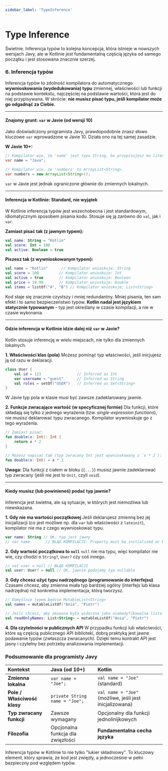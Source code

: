 ```yaml
---
sidebar_label: 'TypeInference'
---
```


# Type Inference

Świetnie. Inferencja typów to kolejna koncepcja, która istnieje w nowszych wersjach Javy, ale w Kotlinie jest fundamentalną częścią języka od samego początku i jest stosowana znacznie szerzej.

### 6. Inferencja typów

Inferencja typów to zdolność kompilatora do automatycznego **wywnioskowania (wydedukowania) typu** zmiennej, właściwości lub funkcji na podstawie kontekstu, najczęściej na podstawie wartości, która jest do niej przypisywana. W skrócie: **nie musisz pisać typu, jeśli kompilator może go odgadnąć za Ciebie.**

---

#### Znajomy grunt: `var` w Javie (od wersji 10)

Jako doświadczony programista Javy, prawdopodobnie znasz słowo kluczowe `var` wprowadzone w Javie 10. Działa ono na tej samej zasadzie.

**W Javie 10+:**
```java
// Kompilator wie, że 'name' jest typu String, bo przypisujesz mu literał stringowy.
var name = "Java";

// Kompilator wie, że 'numbers' to ArrayList<String>.
var numbers = new ArrayList<String>();
```
`var` w Javie jest jednak ograniczone głównie do zmiennych lokalnych.

---

#### Inferencja w Kotlinie: Standard, nie wyjątek

W Kotlinie inferencja typów jest wszechobecna i jest standardowym, idiomatycznym sposobem pisania kodu. Stosuje się ją zarówno do `val`, jak i `var`.

**Zamiast pisać tak (z jawnym typem):**
```kotlin
val name: String = "Kotlin"
val score: Int = 100
val active: Boolean = true
```

**Piszesz tak (z wywnioskowanym typem):**
```kotlin
val name = "Kotlin"      // Kompilator wnioskuje: String
val score = 100         // Kompilator wnioskuje: Int
val active = true       // Kompilator wnioskuje: Boolean
val price = 19.99       // Kompilator wnioskuje: Double
val items = listOf("A", "B") // Kompilator wnioskuje: List<String>
```
Kod staje się znacznie czystszy i mniej redundantny. Mniej pisania, ten sam efekt i to samo bezpieczeństwo typów. **Kotlin nadal jest językiem statycznie typowanym** – typ jest określany w czasie kompilacji, a nie w czasie wykonania.

---

#### Gdzie inferencja w Kotlinie idzie dalej niż `var` w Javie?

Kotlin stosuje inferencję w wielu miejscach, nie tylko dla zmiennych lokalnych.

**1. Właściwości klas (pola)**
Możesz pominąć typ właściwości, jeśli inicjujesz ją od razu w deklaracji.
```kotlin
class User {
    val id = 123                // Inferred as Int
    var username = "guest"      // Inferred as String
    val roles = setOf("USER")   // Inferred as Set<String>
}
```
W Javie typ pola w klasie musi być zawsze zadeklarowany jawnie.

**2. Funkcje zwracające wartość (w specyficznej formie)**
Dla funkcji, które składają się tylko z jednego wyrażenia (tzw. *single-expression functions*), nie musisz deklarować typu zwracanego. Kompilator wywnioskuje go z tego wyrażenia.

```kotlin
// Zamiast pisać:
fun double(x: Int): Int {
    return x * 2
}

// Możesz napisać tak (typ zwracany Int jest wywnioskowany z `x * 2`):
fun double(x: Int) = x * 2
```
**Uwaga:** Dla funkcji z ciałem w bloku (`{...}`) musisz jawnie zadeklarować typ zwracany (jeśli nie jest to `Unit`, czyli `void`).

---

#### Kiedy **musisz** (lub powinieneś) podać typ jawnie?

Inferencja jest świetna, ale są sytuacje, w których jest niemożliwa lub niewskazana.

**1. Gdy nie ma wartości początkowej**
Jeśli deklarujesz zmienną bez jej inicjalizacji (co jest możliwe np. dla `var` lub właściwości z `lateinit`), kompilator nie ma z czego wywnioskować typu.

```kotlin
var name: String // OK, typ jest jawny
// var name       // BŁĄD KOMPILACJI: Property must be initialized or be abstract
```

**2. Gdy wartość początkowa to `null`**
`null` nie ma typu, więc kompilator nie wie, czy chodzi o `String?`, `User?` czy coś innego.

```kotlin
// val user = null // BŁĄD KOMPILACJI
val user: User? = null // OK, jawnie podajemy typ nullable
```

**3. Gdy chcesz użyć typu nadrzędnego (programowanie do interfejsu)**
Czasami chcesz, aby zmienna miała typ bardziej ogólny (interfejs lub klasa nadrzędna) niż konkretna implementacja, którą tworzysz.

```kotlin
// Domyślnie typem będzie MutableList<String>
val names = mutableListOf("Ania", "Piotr")

// Jeśli chcesz, aby zmienna była widoczna jako niemodyfikowalna lista (dobra praktyka):
val readOnlyNames: List<String> = mutableListOf("Ania", "Piotr")
```

**4. Dla czytelności w publicznych API**
W przypadku funkcji lub właściwości, które są częścią publicznego API biblioteki, dobrą praktyką jest jawne podawanie typów (zwłaszcza zwracanych). Dzięki temu kontrakt API jest jasny i czytelny bez potrzeby analizowania implementacji.

### Podsumowanie dla programisty Javy

| Kontekst | Java (od 10+) | Kotlin |
| :--- | :--- | :--- |
| **Zmienna lokalna** | `var name = "Joe";` | `val name = "Joe"` (standard) |
| **Pole / Właściwość klasy**| `private String name = "Joe";` | `val name = "Joe"` (możliwe, jeśli jest inicjalizowana) |
| **Typ zwracany funkcji** | Zawsze wymagany | Opcjonalny dla funkcji jednolinijkowych |
| **Filozofia** | Opcjonalna funkcja dla zwięzłości | **Fundamentalna cecha języka** |

Inferencja typów w Kotlinie to nie tylko "lukier składniowy". To kluczowy element, który sprawia, że kod jest zwięzły, a jednocześnie w pełni bezpieczny pod względem typów.